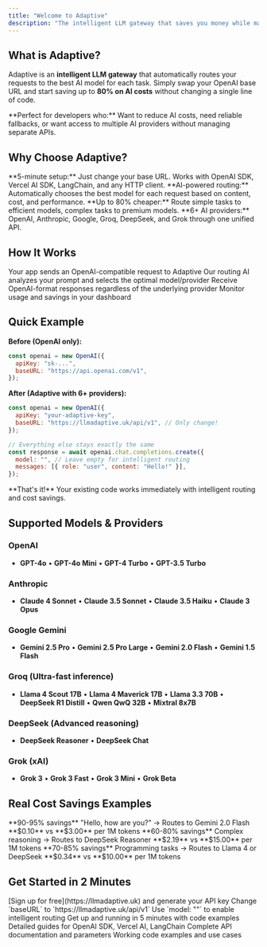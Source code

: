 ```yaml
---
title: "Welcome to Adaptive"
description: "The intelligent LLM gateway that saves you money while maintaining performance"
---
```


## What is Adaptive?

Adaptive is an **intelligent LLM gateway** that automatically routes your requests to the best AI model for each task. Simply swap your OpenAI base URL and start saving up to **80% on AI costs** without changing a single line of code.

<Note>
  **Perfect for developers who:** Want to reduce AI costs, need reliable
  fallbacks, or want access to multiple AI providers without managing separate
  APIs.
</Note>

## Why Choose Adaptive?

<CardGroup cols={2}>
  <Card title="Drop-in Replacement" href="/quickstart">
    **5-minute setup:** Just change your base URL. Works with OpenAI SDK, Vercel
    AI SDK, LangChain, and any HTTP client.
  </Card>
  <Card title="Smart Model Selection" href="/features/intelligent-routing">
    **AI-powered routing:** Automatically chooses the best model for each
    request based on content, cost, and performance.
  </Card>
  <Card title="Massive Cost Savings" href="/features/cost-optimization">
    **Up to 80% cheaper:** Route simple tasks to efficient models, complex tasks
    to premium models.
  </Card>
  <Card title="Multi-Provider Access" href="/features/provider-constraints">
    **6+ AI providers:** OpenAI, Anthropic, Google, Groq, DeepSeek, and Grok
    through one unified API.
  </Card>
</CardGroup>

## How It Works

<Steps>
  <Step title="Send Request">
    Your app sends an OpenAI-compatible request to Adaptive
  </Step>
  <Step title="AI Analyzes">
    Our routing AI analyzes your prompt and selects the optimal model/provider
  </Step>
  <Step title="Get Response">
    Receive OpenAI-format responses regardless of the underlying provider
  </Step>
  <Step title="Save Money">Monitor usage and savings in your dashboard</Step>
</Steps>

## Quick Example

**Before (OpenAI only):**

```javascript
const openai = new OpenAI({
  apiKey: "sk-...",
  baseURL: "https://api.openai.com/v1",
});
```

**After (Adaptive with 6+ providers):**

```javascript
const openai = new OpenAI({
  apiKey: "your-adaptive-key",
  baseURL: "https://llmadaptive.uk/api/v1", // Only change!
});

// Everything else stays exactly the same
const response = await openai.chat.completions.create({
  model: "", // Leave empty for intelligent routing
  messages: [{ role: "user", content: "Hello!" }],
});
```

<Tip>
  **That's it!** Your existing code works immediately with intelligent routing
  and cost savings.
</Tip>

## Supported Models & Providers

<Accordion title="View All Supported Models">

### OpenAI

- **GPT-4o** • **GPT-4o Mini** • **GPT-4 Turbo** • **GPT-3.5 Turbo**

### Anthropic

- **Claude 4 Sonnet** • **Claude 3.5 Sonnet** • **Claude 3.5 Haiku** • **Claude 3 Opus**

### Google Gemini

- **Gemini 2.5 Pro** • **Gemini 2.5 Pro Large** • **Gemini 2.0 Flash** • **Gemini 1.5 Flash**

### Groq (Ultra-fast inference)

- **Llama 4 Scout 17B** • **Llama 4 Maverick 17B** • **Llama 3.3 70B** • **DeepSeek R1 Distill** • **Qwen QwQ 32B** • **Mixtral 8x7B**

### DeepSeek (Advanced reasoning)

- **DeepSeek Reasoner** • **DeepSeek Chat**

### Grok (xAI)

- **Grok 3** • **Grok 3 Fast** • **Grok 3 Mini** • **Grok Beta**

</Accordion>

## Real Cost Savings Examples

<CardGroup cols={3}>
  <Card title="Simple Chat">
    **90-95% savings** "Hello, how are you?" → Routes to Gemini 2.0 Flash
    **$0.10** vs **$3.00** per 1M tokens
  </Card>
  <Card title="Math Problems">
    **60-80% savings** Complex reasoning → Routes to DeepSeek Reasoner **$2.19**
    vs **$15.00** per 1M tokens
  </Card>
  <Card title="Code Generation">
    **70-85% savings** Programming tasks → Routes to Llama 4 or DeepSeek
    **$0.34** vs **$10.00** per 1M tokens
  </Card>
</CardGroup>

## Get Started in 2 Minutes

<Steps>
  <Step title="Get Your API Key">
    [Sign up for free](https://llmadaptive.uk) and generate your API key
  </Step>
  <Step title="Update Your Code">
    Change `baseURL` to `https://llmadaptive.uk/api/v1`
  </Step>
  <Step title="Start Saving">
    Use `model: ""` to enable intelligent routing
  </Step>
</Steps>

<CardGroup cols={2}>
  <Card title="Quick Start Guide" icon="rocket" href="/quickstart">
    Get up and running in 5 minutes with code examples
  </Card>
  <Card title="Integration Guides" icon="book" href="/guides/openai-sdk">
    Detailed guides for OpenAI SDK, Vercel AI, LangChain
  </Card>
  <Card
    title="API Reference"
    icon="gear"
    href="/api-reference/chat-completions"
  >
    Complete API documentation and parameters
  </Card>
  <Card title="Examples" icon="lightbulb" href="/examples/basic-chat">
    Working code examples and use cases
  </Card>
</CardGroup>
